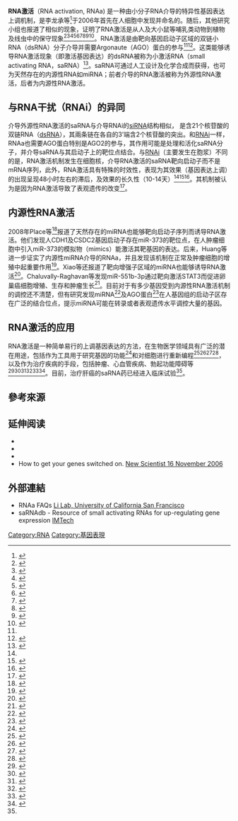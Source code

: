 '''RNA激活'''（RNA activation, RNAa) 是一种由小分子RNA介导的特异性基因表达上调机制，是李龙承等<ref name="pnas">{{cite journal |author=Li LC, Okino ST, Zhao H, ''et al.'' |title=Small dsRNAs induce transcriptional activation in human cells |journal=Proc. Natl. Acad. Sci. U.S.A. |volume=103 |issue=46 |pages=17337–42 |pmid=17085592 |pmc=1859931 |doi=10.1073/pnas.0607015103 |url=http://www.pnas.org/cgi/pmidlookup?view=long&pmid=17085592|date=November 2006}}</ref>于2006年首先在人细胞中发现并命名的。随后，其他研究小组也报道了相似的现象，证明了RNA激活是从人及大小鼠等哺乳类动物到植物及线虫中的保守现象<ref name="ncb">{{cite journal |author=Janowski BA, Younger ST, Hardy DB, Ram R, Huffman KE, Corey DR |title=Activating gene expression in mammalian cells with promoter-targeted duplex RNAs |journal=Nat. Chem. Biol. |volume=3 |issue=3 |pages=166–73 |pmid=17259978 |doi=10.1038/nchembio860|date=March 2007}}</ref><ref name=LiLC>{{cite book|chapterurl=http://www.horizonpress.com/rnareg|author=Li LC|year=2008|chapter=Small RNA-Mediated Gene Activation|title=RNA and the Regulation of Gene Expression: A Hidden Layer of Complexity|publisher=Caister Academic Press|isbn=978-1-904455-25-7|access-date=2011-12-13|archive-date=2012-01-02|archive-url=https://web.archive.org/web/20120102091412/http://www.horizonpress.com/rnareg|dead-url=no}}</ref><ref>{{cite journal | author=Check E| title=RNA interference: hitting the on switch| journal=Nature| year=2007| volume=448| issue=7156| pages=855–8| pmid=17713502| doi=10.1038/448855a}}</ref><ref>{{cite journal| author=Huang V et al.| title=RNAa is conserved in mammalian cells| journal=PLoS One| year=2010| volume=5| pmid=20107511| issue=1| pmc=2809750| pages=e8848| doi=10.1371/journal.pone.0008848| url=http://www.plosone.org/article/info%3Adoi%2F10.1371%2Fjournal.pone.0008848| access-date=2011-12-13| archive-date=2011-08-14| archive-url=https://web.archive.org/web/20110814143134/http://www.plosone.org/article/info%3Adoi%2F10.1371%2Fjournal.pone.0008848| dead-url=no}}</ref><ref name="circRes">{{cite journal|author=Turunen MP, Lehtola T, Heinonen SE, Assefa GS, Korpisalo P, et al.|title=Efficient regulation of VEGF expression by promoter-targeted lentiviral shRNAs based on epigenetic mechanism: a novel example of epigenetherapy|journal=Circ Res.|year=2009|volume=105|issue=6|pages=604-609|url=http://circres.ahajournals.org/content/105/6/604.long|access-date=2011-12-13|archive-date=2014-10-21|archive-url=https://web.archive.org/web/20141021173002/http://circres.ahajournals.org/content/105/6/604.long|dead-url=no}}</ref><ref>{{Cite journal|title=Small activating RNA binds to the genomic target site in a seed-region-dependent manner|url=https://www.ncbi.nlm.nih.gov/pubmed/26873922|last=Meng|first=Xing|last2=Jiang|first2=Qian|date=2016-03-18|journal=Nucleic Acids Research|issue=5|doi=10.1093/nar/gkw076|volume=44|pages=2274–2282|issn=1362-4962|pmc=4797303|pmid=26873922|last3=Chang|first3=Nannan|last4=Wang|first4=Xiaoxia|last5=Liu|first5=Chujun|last6=Xiong|first6=Jingwei|last7=Cao|first7=Huiqing|last8=Liang|first8=Zicai|access-date=2018-08-20|archive-date=2018-08-20|archive-url=https://web.archive.org/web/20180820074904/https://www.ncbi.nlm.nih.gov/pubmed/26873922|dead-url=no}}</ref><ref>{{Cite journal|title=RNA-directed DNA methylation induces transcriptional activation in plants|url=https://www.ncbi.nlm.nih.gov/pubmed/19164525|last=Shibuya|first=Kenichi|last2=Fukushima|first2=Setsuko|date=2009-02-03|journal=Proceedings of the National Academy of Sciences of the United States of America|issue=5|doi=10.1073/pnas.0809294106|volume=106|pages=1660–1665|issn=1091-6490|pmc=2629447|pmid=19164525|last3=Takatsuji|first3=Hiroshi|access-date=2018-08-20|archive-date=2018-08-21|archive-url=https://web.archive.org/web/20180821131326/https://www.ncbi.nlm.nih.gov/pubmed/19164525|dead-url=no}}</ref><ref>{{Cite journal|title=The C. elegans CSR-1 argonaute pathway counteracts epigenetic silencing to promote germline gene expression|url=https://www.ncbi.nlm.nih.gov/pubmed/24360782|last=Seth|first=Meetu|last2=Shirayama|first2=Masaki|date=2013-12-23|journal=Developmental Cell|issue=6|doi=10.1016/j.devcel.2013.11.014|volume=27|pages=656–663|issn=1878-1551|pmc=3954781|pmid=24360782|last3=Gu|first3=Weifeng|last4=Ishidate|first4=Takao|last5=Conte|first5=Darryl|last6=Mello|first6=Craig C.|access-date=2018-08-20|archive-date=2018-08-21|archive-url=https://web.archive.org/web/20180821131339/https://www.ncbi.nlm.nih.gov/pubmed/24360782|dead-url=no}}</ref><ref>{{Cite journal|title=Autoregulation of lin-4 microRNA transcription by RNA activation (RNAa) in C. elegans|url=https://www.ncbi.nlm.nih.gov/pubmed/24398561|last=Turner|first=Michael J.|last2=Jiao|first2=Alan L.|date=2014|journal=Cell Cycle (Georgetown, Tex.)|issue=5|doi=10.4161/cc.27679|volume=13|pages=772–781|issn=1551-4005|pmc=3979913|pmid=24398561|last3=Slack|first3=Frank J.|access-date=2018-08-20|archive-date=2018-08-20|archive-url=https://web.archive.org/web/20180820105600/https://www.ncbi.nlm.nih.gov/pubmed/24398561|dead-url=no}}</ref>。RNA激活是由靶向基因启动子区域的双链小RNA（dsRNA）分子介导并需要Argonaute（AGO）蛋白的参与<ref name="pnas" /><ref>{{Cite journal|title=saRNA-guided Ago2 targets the RITA complex to promoters to stimulate transcription|url=https://www.ncbi.nlm.nih.gov/pubmed/26902284|last=Portnoy|first=Victoria|last2=Lin|first2=Szu Hua Sharon|date=2016-3|journal=Cell Research|issue=3|doi=10.1038/cr.2016.22|volume=26|pages=320–335|issn=1748-7838|pmc=4783471|pmid=26902284|last3=Li|first3=Kathy H.|last4=Burlingame|first4=Alma|last5=Hu|first5=Zheng-Hui|last6=Li|first6=Hao|last7=Li|first7=Long-Cheng|access-date=2018-08-20|archive-date=2018-08-21|archive-url=https://web.archive.org/web/20180821131319/https://www.ncbi.nlm.nih.gov/pubmed/26902284|dead-url=no}}</ref>。这类能够诱导RNA激活现象（即激活基因表达）的dsRNA被称为小激活RNA（small activating RNA，saRNA）<ref>{{Citation|title=Small Activating RNA Molecules and Methods of Use|date=2014-10-01|url=https://patents.google.com/patent/US20150104869A1/en|accessdate=2018-08-20|archive-date=2019-02-17|archive-url=https://web.archive.org/web/20190217165632/https://patents.google.com/patent/US20150104869A1/en|dead-url=no}}</ref>。saRNA可通过人工设计及化学合成而获得，也可为天然存在的内源性RNA如miRNA；前者介导的RNA激活被称为外源性RNA激活，后者为内源性RNA激活。

== 与RNA干扰（RNAi）的异同 ==
介导外源性RNA激活的saRNA与介导RNAi的[[siRNA|siRNA]]结构相似， 是含21个核苷酸的双链RNA（[[dsRNA|dsRNA]]），其兩条链在各自的3’端含2个核苷酸的突出。和[[RNAi|RNAi]]一样，RNAa也需要AGO蛋白特别是AGO2的参与，其作用可能是处理和活化saRNA分子，并介导saRNA与其启动子上的靶位点结合。与[[RNAi|RNAi]]（主要发生在胞浆）不同的是，RNA激活机制发生在细胞核，介导RNA激活的saRNA靶向启动子而不是mRNA序列，此外，RNA激活具有特殊的时效性，表现为其效果（基因表达上调）的出现呈现48小时左右的滞后，及效果的长久性（10-14天）<ref name="pnas" /><ref>{{Cite journal|title=Defining features and exploring chemical modifications to manipulate RNAa activity|url=https://www.ncbi.nlm.nih.gov/pubmed/20662764|last=Place|first=Robert F.|last2=Noonan|first2=Emily J.|date=2010-8|journal=Current Pharmaceutical Biotechnology|issue=5|volume=11|pages=518–526|issn=1873-4316|pmc=3413318|pmid=20662764|last3=Földes-Papp|first3=Zeno|last4=Li|first4=Long-Cheng|access-date=2018-08-20|archive-date=2018-08-21|archive-url=https://web.archive.org/web/20180821131352/https://www.ncbi.nlm.nih.gov/pubmed/20662764|dead-url=no}}</ref><ref>{{Cite journal|title=Novel RNA oligonucleotide improves liver function and inhibits liver carcinogenesis in vivo|url=https://www.ncbi.nlm.nih.gov/pubmed/23929703|last=Reebye|first=Vikash|last2=Sætrom|first2=Pål|date=2014-1|journal=Hepatology (Baltimore, Md.)|issue=1|doi=10.1002/hep.26669|volume=59|pages=216–227|issn=1527-3350|pmc=4655108|pmid=23929703|last3=Mintz|first3=Paul J.|last4=Huang|first4=Kai-Wen|last5=Swiderski|first5=Piotr|last6=Peng|first6=Ling|last7=Liu|first7=Cheng|last8=Liu|first8=Xiaoxuan|last9=Lindkaer-Jensen|first9=Steen|access-date=2018-08-20|archive-date=2018-08-20|archive-url=https://web.archive.org/web/20180820074827/https://www.ncbi.nlm.nih.gov/pubmed/23929703|dead-url=no}}</ref>。其机制被认为是因为RNA激活导致了表观遗传的改变<ref name="WIREsRNA">{{cite journal|author=Portnoy V, Huang V, Place RF, Li LC.|title=Small RNA and transcriptional upregulation|journal=Wiley Interdiscip Rev RNA|year=2011|volume=2|issue=5|pages=748-60|doi=10.1002/wrna.90|url=http://www.ncbi.nlm.nih.gov/pubmed/21823233|access-date=2011-12-13|archive-date=2015-05-26|archive-url=https://web.archive.org/web/20150526185029/http://www.ncbi.nlm.nih.gov/pubmed/21823233|dead-url=no}}</ref>。

== 内源性RNA激活 ==
2008年Place等<ref>{{cite journal|author=Place RF, Li LC, Pookot D, Noonan EJ, et al.|title=MicroRNA-373 induces expression of genes with complementary promoter sequences|journal=Proc Natl Acad Sci U S A.|year=2008|volume=105|issue=5|pages=1608-13|url=http://www.ncbi.nlm.nih.gov/pubmed/18227514|access-date=2011-12-13|archive-date=2012-06-01|archive-url=https://web.archive.org/web/20120601024517/http://www.ncbi.nlm.nih.gov/pubmed/18227514|dead-url=no}}</ref>报道了天然存在的miRNA也能够靶向启动子序列而诱导RNA激活。他们发现人CDH1及CSDC2基因启动子存在miR-373的靶位点，在人肿瘤细胞中引入miR-373的模拟物（mimics）能激活其靶基因的表达。后来，Huang等进一步证实了内源性miRNA介导的RNAa，并且发现该机制在正常及肿瘤细胞的增殖中起重要作用<ref>{{cite journal |author=Huang V, Place RF, Portnoy V, Wang J, Qi Z, Jia Z, Yu A, Shuman M, Yu J, Li LC |title=Upregulation of Cyclin B1 by miRNA and its implications in cancer |journal=Nucleic Acids Res |year=2011 Nov 3. [Epub ahead of print] |url=http://www.ncbi.nlm.nih.gov/pubmed/22053081 |access-date=2011-12-13 |archive-date=2014-06-07 |archive-url=https://web.archive.org/web/20140607075851/http://www.ncbi.nlm.nih.gov/pubmed/22053081 |dead-url=no }}</ref>。Xiao等还报道了靶向增强子区域的miRNA也能够诱导RNA激活<ref>{{Cite journal|title=miRNA-Mediated RNAa by Targeting Enhancers|url=https://www.ncbi.nlm.nih.gov/pubmed/28639195|last=Zou|first=Qingping|last2=Liang|first2=Ying|date=2017|journal=Advances in Experimental Medicine and Biology|doi=10.1007/978-981-10-4310-9_8|volume=983|pages=113–125|issn=0065-2598|pmid=28639195|last3=Luo|first3=Huaibing|last4=Yu|first4=Wenqiang|access-date=2018-08-20|archive-date=2018-08-20|archive-url=https://web.archive.org/web/20180820080226/https://www.ncbi.nlm.nih.gov/pubmed/28639195|dead-url=no}}</ref>。Chaluvally-Raghavan等发现miR-551b-3p通过靶向激活STAT3而促进卵巢癌细胞增殖、生存和肿瘤生长<ref>{{Cite journal|title=Direct Upregulation of STAT3 by MicroRNA-551b-3p Deregulates Growth and Metastasis of Ovarian Cancer|url=https://www.ncbi.nlm.nih.gov/pubmed/27160903|last=Chaluvally-Raghavan|first=Pradeep|last2=Jeong|first2=Kang Jin|date=2016-05-17|journal=Cell Reports|issue=7|doi=10.1016/j.celrep.2016.04.034|volume=15|pages=1493–1504|issn=2211-1247|pmc=4914391|pmid=27160903|last3=Pradeep|first3=Sunila|last4=Silva|first4=Andreia Machado|last5=Yu|first5=Shuangxing|last6=Liu|first6=Wenbin|last7=Moss|first7=Tyler|last8=Rodriguez-Aguayo|first8=Cristian|last9=Zhang|first9=Dong|access-date=2018-08-20|archive-date=2018-08-20|archive-url=https://web.archive.org/web/20180820080247/https://www.ncbi.nlm.nih.gov/pubmed/27160903|dead-url=no}}</ref>。目前对于有多少基因受到内源性RNA激活机制的调控还不清楚，但有研究发现miRNA<ref>{{Cite journal|title=MicroRNAs Form Triplexes with Double Stranded DNA at Sequence-Specific Binding Sites; a Eukaryotic Mechanism via which microRNAs Could Directly Alter Gene Expression|url=https://www.ncbi.nlm.nih.gov/pubmed/26844769|last=Paugh|first=Steven W.|last2=Coss|first2=David R.|date=2016-2|journal=PLoS computational biology|issue=2|doi=10.1371/journal.pcbi.1004744|volume=12|pages=e1004744|issn=1553-7358|pmc=4742280|pmid=26844769|last3=Bao|first3=Ju|last4=Laudermilk|first4=Lucas T.|last5=Grace|first5=Christy R.|last6=Ferreira|first6=Antonio M.|last7=Waddell|first7=M. Brett|last8=Ridout|first8=Granger|last9=Naeve|first9=Deanna|access-date=2018-08-20|archive-date=2018-08-20|archive-url=https://web.archive.org/web/20180820074706/https://www.ncbi.nlm.nih.gov/pubmed/26844769|dead-url=no}}</ref>及AGO蛋白<ref>{{Cite journal|title=Ago1 Interacts with RNA polymerase II and binds to the promoters of actively transcribed genes in human cancer cells|url=https://www.ncbi.nlm.nih.gov/pubmed/24086155|last=Huang|first=Vera|last2=Zheng|first2=Jiashun|date=2013|journal=PLoS genetics|issue=9|doi=10.1371/journal.pgen.1003821|volume=9|pages=e1003821|issn=1553-7404|pmc=3784563|pmid=24086155|last3=Qi|first3=Zhongxia|last4=Wang|first4=Ji|last5=Place|first5=Robert F.|last6=Yu|first6=Jingwei|last7=Li|first7=Hao|last8=Li|first8=Long-Cheng|access-date=2018-08-20|archive-date=2018-08-20|archive-url=https://web.archive.org/web/20180820080255/https://www.ncbi.nlm.nih.gov/pubmed/24086155|dead-url=no}}</ref>在人基因组的启动子区存在广泛的结合位点，提示miRNA可能在转录或者表观遗传水平调控大量的基因。

== RNA激活的应用 ==
RNA激活是一种简单易行的上调基因表达的方法，在生物医学领域具有广泛的潜在用途，包括作为工具用于研究基因的功能<ref>{{Cite journal|title=Prognostic value and function of KLF4 in prostate cancer: RNAa and vector-mediated overexpression identify KLF4 as an inhibitor of tumor cell growth and migration|url=https://www.ncbi.nlm.nih.gov/pubmed/21159640|last=Wang|first=Ji|last2=Place|first2=Robert F.|date=2010-12-15|journal=Cancer Research|issue=24|doi=10.1158/0008-5472.CAN-10-2414|volume=70|pages=10182–10191|issn=1538-7445|pmc=3076047|pmid=21159640|last3=Huang|first3=Vera|last4=Wang|first4=Xiaoling|last5=Noonan|first5=Emily J.|last6=Magyar|first6=Clara E.|last7=Huang|first7=Jiaoti|last8=Li|first8=Long-Cheng|access-date=2018-08-20|archive-date=2018-08-20|archive-url=https://web.archive.org/web/20180820074947/https://www.ncbi.nlm.nih.gov/pubmed/21159640|dead-url=no}}</ref>和对细胞进行重新编程<ref>{{Cite journal|title=Identification of small activating RNAs that enhance endogenous OCT4 expression in human mesenchymal stem cells|url=https://www.ncbi.nlm.nih.gov/pubmed/25232932|last=Wang|first=Ji|last2=Huang|first2=Vera|date=2015-02-01|journal=Stem Cells and Development|issue=3|doi=10.1089/scd.2014.0290|volume=24|pages=345–353|issn=1557-8534|pmc=4303016|pmid=25232932|last3=Ye|first3=Lin|last4=Bárcena|first4=Alicia|last5=Lin|first5=Guiting|last6=Lue|first6=Tom F.|last7=Li|first7=Long-Cheng|access-date=2018-08-20|archive-date=2018-08-20|archive-url=https://web.archive.org/web/20180820080301/https://www.ncbi.nlm.nih.gov/pubmed/25232932|dead-url=no}}</ref><ref>{{Cite journal|title=Induction of NANOG expression by targeting promoter sequence with small activating RNA antagonizes retinoic acid-induced differentiation|url=https://www.ncbi.nlm.nih.gov/pubmed/22339500|last=Wang|first=Xiaoling|last2=Wang|first2=Ji|date=2012-05-01|journal=The Biochemical Journal|issue=3|doi=10.1042/BJ20111491|volume=443|pages=821–828|issn=1470-8728|pmc=3327998|pmid=22339500|last3=Huang|first3=Vera|last4=Place|first4=Robert F.|last5=Li|first5=Long-Cheng|access-date=2018-08-20|archive-date=2018-08-20|archive-url=https://web.archive.org/web/20180820080308/https://www.ncbi.nlm.nih.gov/pubmed/22339500|dead-url=no}}</ref><ref>{{Cite journal|title=Manipulating Cx43 expression triggers gene reprogramming events in dermal fibroblasts from oculodentodigital dysplasia patients|url=https://www.ncbi.nlm.nih.gov/pubmed/26349540|last=Esseltine|first=Jessica L.|last2=Shao|first2=Qing|date=2015-11-15|journal=The Biochemical Journal|issue=1|doi=10.1042/BJ20150652|volume=472|pages=55–69|issn=1470-8728|pmid=26349540|last3=Huang|first3=Tao|last4=Kelly|first4=John J.|last5=Sampson|first5=Jacinda|last6=Laird|first6=Dale W.|access-date=2018-08-20|archive-date=2018-08-21|archive-url=https://web.archive.org/web/20180821125811/https://www.ncbi.nlm.nih.gov/pubmed/26349540|dead-url=no}}</ref><ref>{{Cite journal|title=A Short-activating RNA Oligonucleotide Targeting the Islet β-cell Transcriptional Factor MafA in CD34(+) Cells|url=https://www.ncbi.nlm.nih.gov/pubmed/23736775|last=Reebye|first=Vikash|last2=Sætrom|first2=Pål|date=2013-06-04|journal=Molecular Therapy. Nucleic Acids|doi=10.1038/mtna.2013.23|volume=2|pages=e97|issn=2162-2531|pmc=3696904|pmid=23736775|last3=Mintz|first3=Paul J.|last4=Rossi|first4=John J.|last5=Kasahara|first5=Noriyuki|last6=Nteliopoulos|first6=Georgios|last7=Nicholls|first7=Joanna|last8=Haoudi|first8=Abdelali|last9=Gordon|first9=Myrtle|access-date=2018-08-20|archive-date=2018-08-20|archive-url=https://web.archive.org/web/20180820074957/https://www.ncbi.nlm.nih.gov/pubmed/23736775|dead-url=no}}</ref>，以及作为治疗疾病的手段，包括肿瘤、心血管疾病、勃起功能障碍等<ref>{{Cite journal|title=Up-regulation of VEGF by small activator RNA in human corpus cavernosum smooth muscle cells|url=https://www.ncbi.nlm.nih.gov/pubmed/21819543|last=Chen|first=Ruibao|last2=Wang|first2=Tao|date=2011-10|journal=The Journal of Sexual Medicine|issue=10|doi=10.1111/j.1743-6109.2011.02412.x|volume=8|pages=2773–2780|issn=1743-6109|pmid=21819543|last3=Rao|first3=Ke|last4=Yang|first4=Jun|last5=Zhang|first5=Shilin|last6=Wang|first6=Shaogang|last7=Liu|first7=Jihong|last8=Ye|first8=Zhangqun|access-date=2018-08-20|archive-date=2018-08-20|archive-url=https://web.archive.org/web/20180820074720/https://www.ncbi.nlm.nih.gov/pubmed/21819543|dead-url=no}}</ref><ref name=":0">{{Cite news|url=https://clinicaltrials.gov/ct2/show/NCT02716012?term=cebpa&rank=1|title=First-in-Human Safety and Tolerability Study of MTL-CEBPA in Patients With Advanced Liver Cancer - Full Text View - ClinicalTrials.gov|accessdate=2018-08-20|language=en|archive-date=2018-08-20|archive-url=https://web.archive.org/web/20180820105618/https://clinicaltrials.gov/ct2/show/NCT02716012?term=cebpa&rank=1|dead-url=no}}</ref><ref>{{Cite journal|title=Intravesical delivery of small activating RNA formulated into lipid nanoparticles inhibits orthotopic bladder tumor growth|url=https://www.ncbi.nlm.nih.gov/pubmed/22869584|last=Kang|first=Moo Rim|last2=Yang|first2=Glen|date=2012-10-01|journal=Cancer Research|issue=19|doi=10.1158/0008-5472.CAN-12-1871|volume=72|pages=5069–5079|issn=1538-7445|pmid=22869584|last3=Place|first3=Robert F.|last4=Charisse|first4=Klaus|last5=Epstein-Barash|first5=Hila|last6=Manoharan|first6=Muthiah|last7=Li|first7=Long-Cheng|access-date=2018-08-20|archive-date=2018-08-21|archive-url=https://web.archive.org/web/20180821131359/https://www.ncbi.nlm.nih.gov/pubmed/22869584|dead-url=no}}</ref><ref>{{Cite journal|title=Development and Mechanism of Small Activating RNA Targeting CEBPA, a Novel Therapeutic in Clinical Trials for Liver Cancer|url=https://www.ncbi.nlm.nih.gov/pubmed/28882451|last=Voutila|first=Jon|last2=Reebye|first2=Vikash|date=2017-12-06|journal=Molecular Therapy: The Journal of the American Society of Gene Therapy|issue=12|doi=10.1016/j.ymthe.2017.07.018|volume=25|pages=2705–2714|issn=1525-0024|pmc=5768526|pmid=28882451|last3=Roberts|first3=Thomas C.|last4=Protopapa|first4=Pantelitsa|last5=Andrikakou|first5=Pinelopi|last6=Blakey|first6=David C.|last7=Habib|first7=Robert|last8=Huber|first8=Hans|last9=Saetrom|first9=Pal|access-date=2018-08-20|archive-date=2018-08-20|archive-url=https://web.archive.org/web/20180820075004/https://www.ncbi.nlm.nih.gov/pubmed/28882451|dead-url=no}}</ref><ref>{{Cite journal|title=Efficient regulation of VEGF expression by promoter-targeted lentiviral shRNAs based on epigenetic mechanism: a novel example of epigenetherapy|url=https://www.ncbi.nlm.nih.gov/pubmed/19696410|last=Turunen|first=Mikko P.|last2=Lehtola|first2=Tiia|date=2009-09-11|journal=Circulation Research|issue=6|doi=10.1161/CIRCRESAHA.109.200774|volume=105|pages=604–609|issn=1524-4571|pmid=19696410|last3=Heinonen|first3=Suvi E.|last4=Assefa|first4=Genet S.|last5=Korpisalo|first5=Petra|last6=Girnary|first6=Roseanne|last7=Glass|first7=Christopher K.|last8=Väisänen|first8=Sami|last9=Ylä-Herttuala|first9=Seppo|access-date=2018-08-20|archive-date=2018-08-20|archive-url=https://web.archive.org/web/20180820074818/https://www.ncbi.nlm.nih.gov/pubmed/19696410|dead-url=no}}</ref><ref>{{Cite journal|title=Epigenetic upregulation of endogenous VEGF-A reduces myocardial infarct size in mice|url=https://www.ncbi.nlm.nih.gov/pubmed/24587164|last=Turunen|first=Mikko P.|last2=Husso|first2=Tiia|date=2014|journal=PloS One|issue=2|doi=10.1371/journal.pone.0089979|volume=9|pages=e89979|issn=1932-6203|pmc=3935957|pmid=24587164|last3=Musthafa|first3=Haja|last4=Laidinen|first4=Svetlana|last5=Dragneva|first5=Galina|last6=Laham-Karam|first6=Nihay|last7=Honkanen|first7=Sanna|last8=Paakinaho|first8=Anne|last9=Laakkonen|first9=Johanna P.|access-date=2018-08-20|archive-date=2018-08-21|archive-url=https://web.archive.org/web/20180821131332/https://www.ncbi.nlm.nih.gov/pubmed/24587164|dead-url=no}}</ref>。目前，治疗肝癌的saRNA药已经进入临床试验<ref name=":0" />。

==參考來源==
{{reflist}}

==延伸阅读==
*{{cite journal |pages=855–8 |doi=10.1038/448855a |title=RNA interference: Hitting the on switch |year=2007 |last1=Check |first1=Erika |journal=Nature |volume=448 |issue=7156 |pmid=17713502}}
*{{cite book |author=Long-Cheng Li |title=RNA Activation |publisher=Springer Nature |location=Singapore |year=2017 |isbn=978-981-10-4310-9 |url=https://www.springer.com/us/book/9789811043093 |access-date=2018-08-20 |archive-date=2018-08-20 |archive-url=https://web.archive.org/web/20180820140832/https://www.springer.com/us/book/9789811043093 |dead-url=no }}
*{{cite journal |author=Garber K |title=Genetics. Small RNAs reveal an activating side |journal=Science |volume=314 |issue=5800 |pages=741–2 |pmid=17082428 |doi=10.1126/science.314.5800.741a |url=http://www.sciencemag.org/cgi/content/full/314/5800/741a |date=November 2006 |access-date=2011-12-13 |archive-date=2008-06-19 |archive-url=https://web.archive.org/web/20080619150437/http://sciencemag.org/cgi/content/full/314/5800/741a |dead-url=no }}
*How to get your genes switched on. [http://www.newscientist.com/channel/life/genetics/mg19225780.149-how-to-get-your-genes-switched-on.html New Scientist 16 November 2006]{{Wayback|url=http://www.newscientist.com/channel/life/genetics/mg19225780.149-how-to-get-your-genes-switched-on.html |date=20081020092329 }}

==外部連結==
*RNAa FAQs [http://www.urogene.org/RNAa-FAQs.html Li Lab, University of California San Francisco]{{Wayback|url=http://www.urogene.org/RNAa-FAQs.html |date=20111006045334 }}
*saRNAdb - Resource of small activating RNAs for up-regulating gene expression [http://bioinfo.imtech.res.in/manojk/sarna/ IMTech]{{Wayback|url=http://bioinfo.imtech.res.in/manojk/sarna/ |date=20180610115231 }}

[[Category:RNA|Category:RNA]]
[[Category:基因表現|Category:基因表現]]